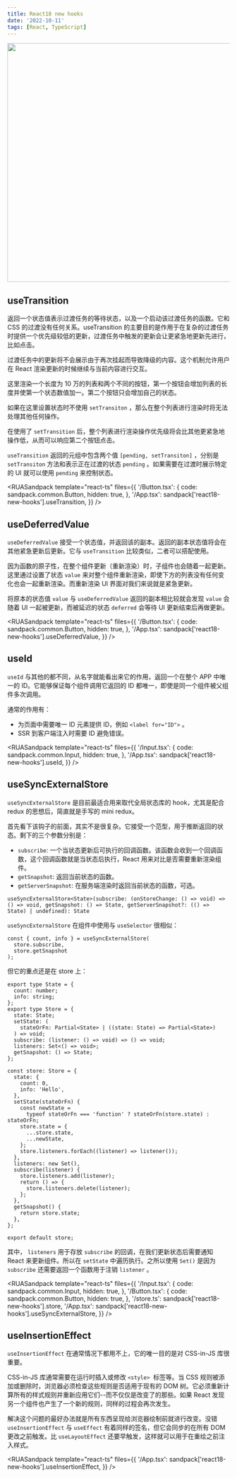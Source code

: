 ```yaml
---
title: React18 new hooks
date: '2022-10-11'
tags: [React, TypeScript]
---
```


<Image
  src="/images/p/react18-new-hooks/react-hooks.jpg"
  alt=""
  priority
  width="811"
  height="541"
/>

## useTransition

返回一个状态值表示过渡任务的等待状态，以及一个启动该过渡任务的函数。它和 CSS 的过渡没有任何关系。useTransition 的主要目的是作用于在复杂的过渡任务时提供一个优先级较低的更新，过渡任务中触发的更新会让更紧急地更新先进行，比如点击。

过渡任务中的更新将不会展示由于再次挂起而导致降级的内容。这个机制允许用户在 React 渲染更新的时候继续与当前内容进行交互。

这里渲染一个长度为 10 万的列表和两个不同的按钮，第一个按钮会增加列表的长度并使第一个状态数值加一。第二个按钮只会增加自己的状态。

如果在这里设置状态时不使用 `setTransiton` ，那么在整个列表进行渲染时将无法处理其他任何操作。

在使用了 `setTransition` 后，整个列表进行渲染操作优先级将会比其他更紧急地操作低，从而可以响应第二个按钮点击。

`useTransition` 返回的元组中包含两个值 `[pending, setTransiton]` ，分别是 `setTransiton` 方法和表示正在过渡的状态 `pending` 。如果需要在过渡时展示特定的 UI 就可以使用 `pending` 来控制状态。

<RUASandpack
  template="react-ts"
  files={{
    '/Button.tsx': {
      code: sandpack.common.Button,
      hidden: true,
    },
    '/App.tsx': sandpack['react18-new-hooks'].useTransition,
  }}
/>

## useDeferredValue

`useDeferredValue` 接受一个状态值，并返回该的副本。返回的副本状态值将会在其他紧急更新后更新。它与 `useTransition` 比较类似，二者可以搭配使用。

因为函数的原子性，在整个组件更新（重新渲染）时，子组件也会随着一起更新。这里通过设置了状态 `value` 来对整个组件重新渲染，即使下方的列表没有任何变化也会一起重新渲染。而重新渲染 UI 界面对我们来说就是紧急更新。

将原本的状态值 `value` 与 `useDeferredValue` 返回的副本相比较就会发现 `value` 会随着 UI 一起被更新，而被延迟的状态 `deferred` 会等待 UI 更新结束后再做更新。

<RUASandpack
  template="react-ts"
  files={{
    '/Button.tsx': {
      code: sandpack.common.Button,
      hidden: true,
    },
    '/App.tsx': sandpack['react18-new-hooks'].useDeferredValue,
  }}
/>

## useId

`useId` 与其他的都不同，从名字就能看出来它的作用，返回一个在整个 APP 中唯一的 ID。它能够保证每个组件调用它返回的 ID 都唯一，即使是同一个组件被父组件多次调用。

通常的作用有：

- 为页面中需要唯一 ID 元素提供 ID，例如 `<label for="ID">` 。
- SSR 到客户端注入时需要 ID 避免错误。

<RUASandpack
  template="react-ts"
  files={{
    '/Input.tsx': {
      code: sandpack.common.Input,
      hidden: true,
    },
    '/App.tsx': sandpack['react18-new-hooks'].useId,
  }}
/>

## useSyncExternalStore

`useSyncExternalStore` 是目前最适合用来取代全局状态库的 hook，尤其是配合 redux 的思想后，简直就是手写的 mini redux。

首先看下该钩子的前面，其实不是很复杂。它接受一个范型，用于推断返回的状态。剩下的三个参数分别是：

- `subscribe`: 一个当状态更新后可执行的回调函数。该函数会收到一个回调函数，这个回调函数就是当状态后执行，React 用来对比是否需要重新渲染组件。
- `getSnapshot`: 返回当前状态的函数。
- `getServerSnapshot`: 在服务端渲染时返回当前状态的函数，可选。

```tsx
useSyncExternalStore<State>(subscribe: (onStoreChange: () => void) => () => void, getSnapshot: () => State, getServerSnapshot?: (() => State) | undefined): State
```

`useSyncExternalStore` 在组件中使用与 `useSelector` 很相似：

```tsx
const { count, info } = useSyncExternalStore(
  store.subscribe,
  store.getSnapshot
);
```

但它的重点还是在 store 上：

```tsx
export type State = {
  count: number;
  info: string;
};
export type Store = {
  state: State;
  setState: (
    stateOrFn: Partial<State> | ((state: State) => Partial<State>)
  ) => void;
  subscribe: (listener: () => void) => () => void;
  listeners: Set<() => void>;
  getSnapshot: () => State;
};

const store: Store = {
  state: {
    count: 0,
    info: 'Hello',
  },
  setState(stateOrFn) {
    const newState =
      typeof stateOrFn === 'function' ? stateOrFn(store.state) : stateOrFn;
    store.state = {
      ...store.state,
      ...newState,
    };
    store.listeners.forEach((listener) => listener());
  },
  listeners: new Set(),
  subscribe(listener) {
    store.listeners.add(listener);
    return () => {
      store.listeners.delete(listener);
    };
  },
  getSnapshot() {
    return store.state;
  },
};

export default store;
```

其中， `listeners` 用于存放 `subscribe` 的回调，在我们更新状态后需要通知 React 来更新组件。所以在 `setState` 中遍历执行。之所以使用 `Set()` 是因为 `subscribe` 还需要返回一个函数用于注销 `listener` 。

<RUASandpack
  template="react-ts"
  files={{
    '/Input.tsx': {
      code: sandpack.common.Input,
      hidden: true,
    },
    '/Button.tsx': {
      code: sandpack.common.Button,
      hidden: true,
    },
    '/store.ts': sandpack['react18-new-hooks'].store,
    '/App.tsx': sandpack['react18-new-hooks'].useSyncExternalStore,
  }}
/>

## useInsertionEffect

`useInsertionEffect` 在通常情况下都用不上，它的唯一目的是对 CSS-in-JS 库很重要。

CSS-in-JS 库通常需要在运行时插入或修改 `<style>`  标签等。当 CSS 规则被添加或删除时，浏览器必须检查这些规则是否适用于现有的 DOM 树。它必须重新计算所有的样式规则并重新应用它们--而不仅仅是改变了的那些。如果 React 发现另一个组件也产生了一个新的规则，同样的过程会再次发生。

解决这个问题的最好办法就是所有东西呈现给浏览器绘制前就进行改变。没错 `useInsertionEffect` 与 `useEffect` 有着同样的签名，但它会同步的在所有 DOM 更改之前触发。比 `useLayoutEffect` 还要早触发，这样就可以用于在重绘之前注入样式。

<RUASandpack
  template="react-ts"
  files={{
    '/App.tsx': sandpack['react18-new-hooks'].useInsertionEffect,
  }}
/>
